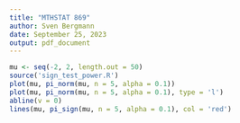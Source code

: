 ```yaml
---
title: "MTHSTAT 869"
author: Sven Bergmann
date: September 25, 2023
output: pdf_document
---
```


```r
mu <- seq(-2, 2, length.out = 50)
source('sign_test_power.R')
plot(mu, pi_norm(mu, n = 5, alpha = 0.1))
plot(mu, pi_norm(mu, n = 5, alpha = 0.1), type = 'l')
abline(v = 0)
lines(mu, pi_sign(mu, n = 5, alpha = 0.1), col = 'red')
```
